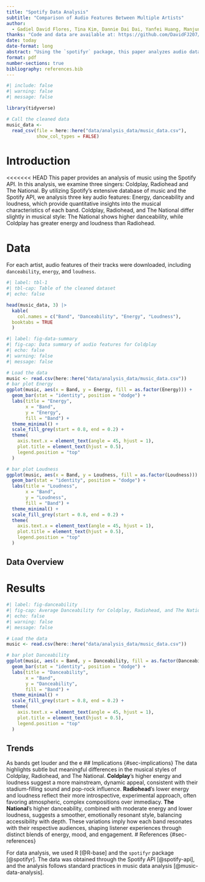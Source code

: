 ```yaml
---
title: "Spotify Data Analysis"
subtitle: "Comparison of Audio Features Between Multiple Artists"
author: 
  - Gadiel David Flores, Tina Kim, Dannie Dai Dai, Yanfei Huang, Manjun Zhu
thanks: "Code and data are available at: https://github.com/DavidFJ207/spotify_analysis"
date: today
date-format: long
abstract: "Using the `spotifyr` package, this paper analyzes audio data features `danceability`, `energy`, and `loudness` by comparing between three artists, `Coldplay`, `Radiohead`, and `The National`."
format: pdf
number-sections: true
bibliography: references.bib
---
```

```r
#| include: false
#| warning: false
#| message: false

library(tidyverse)

# Call the cleaned data
music_data <- 
  read_csv(file = here::here("data/analysis_data/music_data.csv"), 
           show_col_types = FALSE)

```

# Introduction
<<<<<<< HEAD
This paper provides an analysis of music using the Spotify API. In this analysis, we examine three singers: Coldplay, Radiohead and The National. By utilizing Spotify’s extensive database of music and the Spotify API, we analysis three key audio features: Energy, danceability and loudness, which provide quantitative insights into the musical characteristics of each band. Coldplay, Radiohead, and The National differ slightly in musical style: The National shows higher danceability, while Coldplay has greater energy and loudness than Radiohead.  

# Data {#sec-data}
For each artist, audio features of their tracks were downloaded, including `danceability`, `energy`, and `loudness`.

```r
#| label: tbl-1
#| tbl-cap: Table of the cleaned dataset
#| echo: false

head(music_data, 3) |>
  kable(
    col.names = c("Band", "Danceability", "Energy", "Loudness"),
  booktabs = TRUE
  )
```

```r
#| label: fig-data-summary
#| fig-cap: Data summary of audio features for Coldplay
#| echo: false
#| warning: false
#| message: false

# Load the data 
music <- read.csv(here::here("data/analysis_data/music_data.csv"))
# bar plot Energy
ggplot(music, aes(x = Band, y = Energy, fill = as.factor(Energy))) +
  geom_bar(stat = "identity", position = "dodge") +  
  labs(title = "Energy",
       x = "Band",
       y = "Energy",
       fill = "Band") + 
  theme_minimal() +  
  scale_fill_grey(start = 0.8, end = 0.2) +  
  theme(
    axis.text.x = element_text(angle = 45, hjust = 1),  
    plot.title = element_text(hjust = 0.5),  
    legend.position = "top"  
  )

# bar plot Loudness
ggplot(music, aes(x = Band, y = Loudness, fill = as.factor(Loudness))) +
  geom_bar(stat = "identity", position = "dodge") +  
  labs(title = "Loudness",
       x = "Band",
       y = "Loudness",
       fill = "Band") + 
  theme_minimal() +  
  scale_fill_grey(start = 0.8, end = 0.2) +  
  theme(
    axis.text.x = element_text(angle = 45, hjust = 1),  
    plot.title = element_text(hjust = 0.5),  
    legend.position = "top"  
  )
```

## Data Overview

# Results {#sec-results}


```r
#| label: fig-danceability
#| fig-cap: Average Danceability for Coldplay, Radiohead, and The National
#| echo: false
#| warning: false
#| message: false

# Load the data 
music <- read.csv(here::here("data/analysis_data/music_data.csv"))

# bar plot Danceability
ggplot(music, aes(x = Band, y = Danceability, fill = as.factor(Danceability))) +
  geom_bar(stat = "identity", position = "dodge") +  
  labs(title = "Danceability",
       x = "Band",
       y = "Danceability",
       fill = "Band") + 
  theme_minimal() +  
  scale_fill_grey(start = 0.8, end = 0.2) +  
  theme(
    axis.text.x = element_text(angle = 45, hjust = 1),  
    plot.title = element_text(hjust = 0.5),  
    legend.position = "top"  
  )
```

## Trends {#sec-trends}
As bands get louder and the e
## Implications {#sec-implications}
The data highlights subtle but meaningful differences in the musical styles of Coldplay, Radiohead, and The National. **Coldplay**’s higher energy and loudness suggest a more mainstream, dynamic appeal, consistent with their stadium-filling sound and pop-rock influence. **Radiohead**'s lower energy and loudness reflect their more introspective, experimental approach, often favoring atmospheric, complex compositions over immediacy. **The National**'s higher danceability, combined with moderate energy and lower loudness, suggests a smoother, emotionally resonant style, balancing accessibility with depth. These variations imply how each band resonates with their respective audiences, shaping listener experiences through distinct blends of energy, mood, and engagement.
# References {#sec-references}

For data analysis, we used R [@R-base] and the `spotifyr` package [@spotifyr]. The data was obtained through the Spotify API [@spotify-api], and the analysis follows standard practices in music data analysis [@music-data-analysis].
